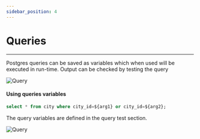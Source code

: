 ```yaml
---
sidebar_position: 4
---
```

# Queries
-------------------------
Postgres queries can be saved as variables which when used will be executed in run-time. Output can be checked by testing the query

![Query](/img/query.png)

#### **Using queries variables**


  ```sql
  select * from city where city_id=${arg1} or city_id=${arg2};
  ```  
The query variables are defined in the query test section.


![Query](/img/query-variables.png)
  